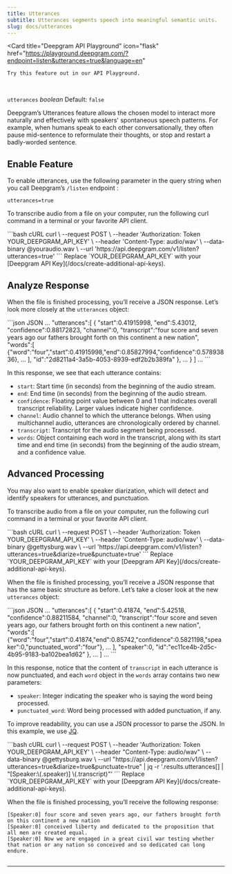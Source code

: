 ```yaml
---
title: Utterances
subtitle: Utterances segments speech into meaningful semantic units.
slug: docs/utterances
---
```


<Card 
    title="Deepgram API Playground" 
    icon="flask" 
    href="https://playground.deepgram.com/?endpoint=listen&utterances=true&language=en"
>
    Try this feature out in our API Playground.
</Card>
<br/>

`utterances` *boolean* Default: `false`

<div class="flex flex-row gap-2">
<Markdown src="../snippets/stt-batch-available.mdx"/> <Markdown src="../snippets/stt-stream-unavailable.mdx" /> <Markdown src="../snippets/all-available-languages.mdx" />
</div>

Deepgram’s Utterances feature allows the chosen model to interact more naturally and effectively with speakers' spontaneous speech patterns. For example, when humans speak to each other conversationally, they often pause mid-sentence to reformulate their thoughts, or stop and restart a badly-worded sentence.

## Enable Feature

To enable utterances, use the following parameter in the query string when you call Deepgram’s `/listen` endpoint :

`utterances=true`

To transcribe audio from a file on your computer, run the following curl command in a terminal or your favorite API client.

<CodeGroup>
  ```bash cURL
  curl \
    --request POST \
    --header 'Authorization: Token YOUR_DEEPGRAM_API_KEY' \
    --header 'Content-Type: audio/wav' \
    --data-binary @youraudio.wav \
    --url 'https://api.deepgram.com/v1/listen?utterances=true'
  ```
</CodeGroup>

<Warning>
  Replace `YOUR_DEEPGRAM_API_KEY` with your [Deepgram API Key](/docs/create-additional-api-keys).
</Warning>

## Analyze Response

When the file is finished processing, you’ll receive a JSON response. Let’s look more closely at the `utterances` object:

<CodeGroup>
  ```json JSON
  ...
  "utterances":[
    {
      "start":0.41915998,
      "end":5.43012,
      "confidence":0.88172823,
      "channel":0,
      "transcript":"four score and seven years ago our fathers brought forth on this continent a new nation",
      "words":[
        {"word":"four","start":0.41915998,"end":0.85827994,"confidence":0.57893836},
   			...
      ],
      "id":"2d8211a4-3a5b-4053-8939-edf2b2b389fa"
    },
    ...
    }
  ]
  ...
  ```
</CodeGroup>

In this response, we see that each utterance contains:

* `start`: Start time (in seconds) from the beginning of the audio stream.
* `end`: End time (in seconds) from the beginning of the audio stream.
* `confidence`: Floating point value between 0 and 1 that indicates overall transcript reliability. Larger values indicate higher confidence.
* `channel`: Audio channel to which the utterance belongs. When using multichannel audio, utterances are chronologically ordered by channel.
* `transcript`: Transcript for the audio segment being processed.
* `words`: Object containing each word in the transcript, along with its start time and end time (in seconds) from the beginning of the audio stream, and a confidence value.

## Advanced Processing

You may also want to enable speaker diarization, which will detect and identify speakers for utterances, and punctuation.

To transcribe audio from a file on your computer, run the following curl command in a terminal or your favorite API client.

<CodeGroup>
  ```bash cURL
  curl \
    --request POST \
    --header 'Authorization: Token YOUR_DEEPGRAM_API_KEY' \
    --header 'Content-Type: audio/wav' \
    --data-binary @gettysburg.wav \
    --url 'https://api.deepgram.com/v1/listen?utterances=true&diarize=true&punctuate=true'
  ```
</CodeGroup>

<Warning>
  Replace `YOUR_DEEPGRAM_API_KEY` with your [Deepgram API Key](/docs/create-additional-api-keys).
</Warning>

When the file is finished processing, you’ll receive a JSON response that has the same basic structure as before. Let’s take a closer look at the new `utterances` object:

<CodeGroup>
  ```json JSON
  ...
  "utterances":[
    {
      "start":0.41874,
      "end":5.42518,
      "confidence":0.88211584,
      "channel":0,
      "transcript":"four score and seven years ago, our fathers brought forth on this continent a new nation",
      "words":[
        {"word":"four","start":0.41874,"end":0.85742,"confidence":0.5821198,"speaker":0,"punctuated_word":"four"},
        ...
      ],
      "speaker":0,
      "id":"ec11ce4b-2d5c-4b95-9183-ba102bea1d62"
    },
  ...
  ]
  ...
  ```
</CodeGroup>

In this response, notice that the content of `transcript` in each utterance is now punctuated, and each `word` object in the `words` array contains two new parameters:

* `speaker`: Integer indicating the speaker who is saying the word being processed.
* `punctuated_word`: Word being processed with added punctuation, if any.

To improve readability, you can use a JSON processor to parse the JSON. In this example, we use [JQ](https://stedolan.github.io/jq/).

<CodeGroup>
  ```bash cURL
  curl \
  --request POST \
  --header 'Authorization: Token YOUR_DEEPGRAM_API_KEY' \
  --header "Content-Type: audio/wav" \
  --data-binary @gettysburg.wav \
  --url "https://api.deepgram.com/v1/listen?utterances=true&diarize=true&punctuate=true" | jq -r '.results.utterances[] | "[Speaker:\(.speaker)] \(.transcript)"'
  ```
</CodeGroup>

<Warning>
  Replace `YOUR_DEEPGRAM_API_KEY` with your [Deepgram API Key](/docs/create-additional-api-keys).
</Warning>

When the file is finished processing, you’ll receive the following response:

```
[Speaker:0] four score and seven years ago, our fathers brought forth on this continent a new nation
[Speaker:0] conceived liberty and dedicated to the proposition that all men are created equal.
[Speaker:0] Now we are engaged in a great civil war testing whether that nation or any nation so conceived and so dedicated can long endure.


```

***